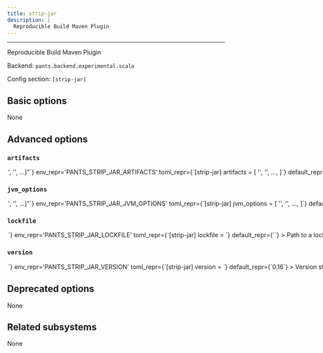 ```yaml
---
title: strip-jar
description: |
  Reproducible Build Maven Plugin
---
```



---

Reproducible Build Maven Plugin

Backend: <span className="color--primary">`pants.backend.experimental.scala`</span>

Config section: <span className="color--primary">`[strip-jar]`</span>

<span className={styles.options}>

## Basic options

None

## Advanced options

### `artifacts`

<Option
  cli_repr={`--strip-jar-artifacts="['<str>', '<str>', ...]"`}
  env_repr='PANTS_STRIP_JAR_ARTIFACTS'
  toml_repr={`[strip-jar]
artifacts = [
    '<str>',
    '<str>',
    ...,
]`}
  default_repr={`[\n  "io.github.zlika:reproducible-build-maven-plugin:{version}"\n]`}
>

Artifact requirements for this tool using specified as either the address of a `jvm_artifact` target or, alternatively, as a colon-separated Maven coordinates (e.g., `group:name:version`). For Maven coordinates, the string `{version}` version will be substituted with the value of the `[strip-jar].version` option.

</Option>

### `jvm_options`

<Option
  cli_repr={`--strip-jar-jvm-options="['<str>', '<str>', ...]"`}
  env_repr='PANTS_STRIP_JAR_JVM_OPTIONS'
  toml_repr={`[strip-jar]
jvm_options = [
    '<str>',
    '<str>',
    ...,
]`}
  default_repr={`[]`}
>

List of JVM options to pass to `strip-jar` JVM processes.

Options set here will be added to those set in `[jvm].global_options`. Please check the documentation for the `jvm` subsystem to see what values are accepted here.

</Option>

### `lockfile`

<Option
  cli_repr={`--strip-jar-lockfile=<str>`}
  env_repr='PANTS_STRIP_JAR_LOCKFILE'
  toml_repr={`[strip-jar]
lockfile = <str>`}
  default_repr={`<default>`}
>

Path to a lockfile used for installing the tool.

Set to the string `<default>` to use a lockfile provided by Pants, so long as you have not changed the `--version` option. See https://github.com/pantsbuild/pants/blob/release_2.26.2rc0/src/python/pants/jvm/strip_jar/strip_jar.lock for the default lockfile contents.

To use a custom lockfile, set this option to a file path relative to the build root, then run `pants generate-lockfiles --resolve=strip-jar`.

</Option>

### `version`

<Option
  cli_repr={`--strip-jar-version=<str>`}
  env_repr='PANTS_STRIP_JAR_VERSION'
  toml_repr={`[strip-jar]
version = <str>`}
  default_repr={`0.16`}
>

Version string for the tool. This is available for substitution in the `[strip-jar].artifacts` option by including the string `{version}`.

</Option>

## Deprecated options

None

## Related subsystems

None

</span>
